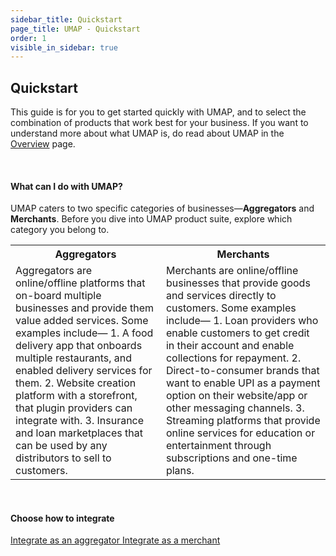 ```yaml
---
sidebar_title: Quickstart
page_title: UMAP - Quickstart
order: 1
visible_in_sidebar: true
---
```


## Quickstart

This guide is for you to get started quickly with UMAP, and to select the combination of products that work best for your business. If you want to understand more about what UMAP is, do read about UMAP in the <a href="/payments/umap/overview">Overview</a> page.

<br/>

#### What can I do with UMAP?

UMAP caters to two specific categories of businesses—**Aggregators** and **Merchants**. Before you dive into UMAP product suite, explore which category you belong to.

<table>
    <tr>
        <th><Text as="h4" align="center">Aggregators</Text></th>
        <th><Text as="h4" align="center">Merchants</Text></th>
    </tr>
    <tr>
        <td>
            <Text>Aggregators are online/offline platforms that on-board multiple businesses and provide them value added services. Some examples include—</Text>
            <Text marginBottom="nano">
                1. A food delivery app that onboards multiple restaurants, and enabled delivery services for them.
            </Text>
            <Text marginBottom="nano">
                2. Website creation platform with a storefront, that plugin providers can integrate with.
            </Text>
            <Text marginBottom="nano">
                3. Insurance and loan marketplaces that can be used by any distributors to sell to customers.
            </Text>
        </td>
        <td>
            <Text>Merchants are online/offline businesses that provide goods and services directly to customers. Some examples include—</Text>
            <Text marginBottom="nano">
                1. Loan providers who enable customers to get credit in their account and enable collections for repayment.
            </Text>
            <Text marginBottom="nano">
                2. Direct-to-consumer brands that want to enable UPI as a payment option on their website/app or other messaging channels.
            </Text>
            <Text marginBottom="nano">
                3. Streaming platforms that provide online services for education or entertainment through subscriptions and one-time plans.
            </Text>
        </td>
    </tr>
</table>

<br/>

#### Choose how to integrate
<Row>
    <Portion desktopSpan="half">
        <a href="/payments/umap/quickstart/aggregators">
            <Card padding="small" shape="rounded">
                Integrate as an aggregator
            </Card>
        </a>
    </Portion>
    <Portion desktopSpan="half">
        <a href="/payments/umap/quickstart/merchants">
            <Card padding="small" shape="rounded">
                Integrate as a merchant
            </Card>
        </a>
    </Portion>
</Row>

<WasPageHelpful />
